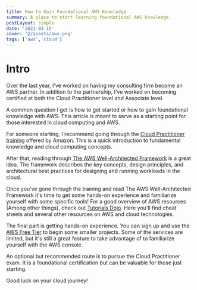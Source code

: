 ```yaml
---
title: How to Gain Foundational AWS Knowledge
summary: A place to start learning foundational AWS knowledge.
postLayout: simple
date: '2021-03-15'
cover: '@/assets/aws.png'
tags: ['aws','cloud']
---
```


# Intro

Over the last year, I've worked on having my consulting firm become an AWS partner. In addition to the partnership, I've worked on becoming certified at both the Cloud Practitioner level and Associate level.

A common question I get is how to get started or how to gain foundational knowledge with AWS. This article is meant to serve as a starting point for those interested in cloud computing and AWS.

For someone starting, I recommend going through the [Cloud Practitioner training](https://aws.amazon.com/training/learn-about/cloud-practitioner/) offered by Amazon. This is a quick introduction to fundamental knowledge and cloud computing concepts.

After that, reading through [The AWS Well-Architected Framework](https://aws.amazon.com/architecture/well-architected/?wa-lens-whitepapers.sort-by=item.additionalFields.sortDate&wa-lens-whitepapers.sort-order=desc) is a great idea. The framework describes the key concepts, design principles, and architectural best practices for designing and running workloads in the cloud.

Once you've gone through the training and read The AWS Well-Architected Framework it's time to get some hands-on experience and familiarize yourself with some specific tools! For a good overview of AWS resources (Among other things), check out [Tutorials Dojo](https://tutorialsdojo.com/). Here you'll find cheat sheets and several other resources on AWS and cloud technologies.

The final part is getting hands-on experience. You can sign up and use the [AWS Free Tier](https://aws.amazon.com/free/?all-free-tier.sort-by=item.additionalFields.SortRank&all-free-tier.sort-order=asc) to begin some smaller projects. Some of the services are limited, but it's still a great feature to take advantage of to familiarize yourself with the AWS console.

An optional but recommended route is to pursue the Cloud Practitioner exam. It is a foundational certification but can be valuable for those just starting.

Good luck on your cloud journey!
